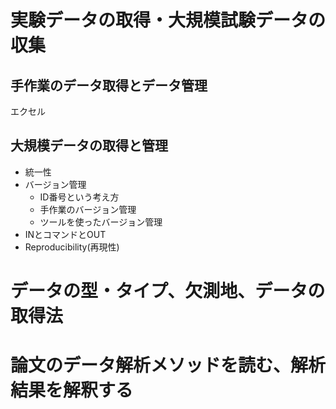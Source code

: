 # 実験データの取得・大規模試験データの収集

## 手作業のデータ取得とデータ管理

エクセル

## 大規模データの取得と管理

* 統一性
* バージョン管理
  * ID番号という考え方
  * 手作業のバージョン管理
  * ツールを使ったバージョン管理
* INとコマンドとOUT
* Reproducibility(再現性)

# データの型・タイプ、欠測地、データの取得法

# 論文のデータ解析メソッドを読む、解析結果を解釈する
